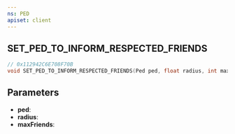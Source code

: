 ```yaml
---
ns: PED
apiset: client
---
```

## SET_PED_TO_INFORM_RESPECTED_FRIENDS

```c
// 0x112942C6E708F70B
void SET_PED_TO_INFORM_RESPECTED_FRIENDS(Ped ped, float radius, int maxFriends);
```


## Parameters
* **ped**:
* **radius**:
* **maxFriends**: